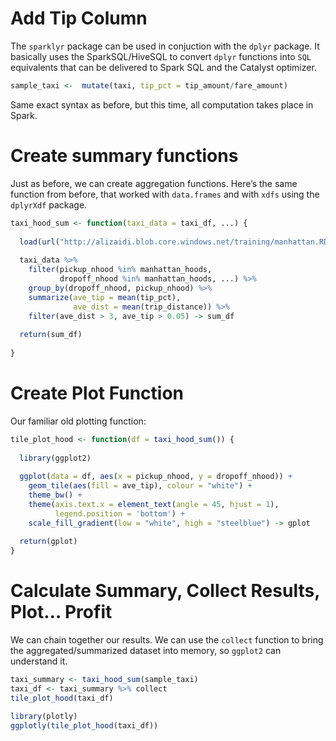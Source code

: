 
# Add Tip Column

The `sparklyr` package can be used in conjuction with the `dplyr` package. It basically uses the SparkSQL/HiveSQL to convert `dplyr` functions into `SQL` equivalents that can be delivered to Spark SQL and the Catalyst optimizer.

```r
sample_taxi <-  mutate(taxi, tip_pct = tip_amount/fare_amount)

```

Same exact syntax as before, but this time, all computation takes place in Spark.


# Create summary functions

Just as before, we can create aggregation functions. Here's the same function from before, that worked with `data.frames` and with `xdfs` using the `dplyrXdf` package.

```r

taxi_hood_sum <- function(taxi_data = taxi_df, ...) {
  
  load(url("http://alizaidi.blob.core.windows.net/training/manhattan.RData"))
  
  taxi_data %>% 
    filter(pickup_nhood %in% manhattan_hoods,
           dropoff_nhood %in% manhattan_hoods, ...) %>% 
    group_by(dropoff_nhood, pickup_nhood) %>% 
    summarize(ave_tip = mean(tip_pct), 
              ave_dist = mean(trip_distance)) %>% 
    filter(ave_dist > 3, ave_tip > 0.05) -> sum_df
  
  return(sum_df)
  
}

```




# Create Plot Function

Our familiar old plotting function:

```r

tile_plot_hood <- function(df = taxi_hood_sum()) {
  
  library(ggplot2)
  
  ggplot(data = df, aes(x = pickup_nhood, y = dropoff_nhood)) + 
    geom_tile(aes(fill = ave_tip), colour = "white") + 
    theme_bw() +
    theme(axis.text.x = element_text(angle = 45, hjust = 1),
          legend.position = 'bottom') +
    scale_fill_gradient(low = "white", high = "steelblue") -> gplot
  
  return(gplot)
}


```


# Calculate Summary, Collect Results, Plot... Profit

We can chain together our results. We can use the `collect` function to bring the aggregated/summarized dataset into memory, so `ggplot2` can understand it.

```r

taxi_summary <- taxi_hood_sum(sample_taxi)
taxi_df <- taxi_summary %>% collect
tile_plot_hood(taxi_df)

library(plotly)
ggplotly(tile_plot_hood(taxi_df))


```

